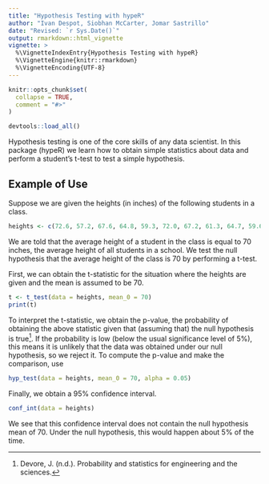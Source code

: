 ```yaml
---
title: "Hypothesis Testing with hypeR"
author: "Ivan Despot, Siobhan McCarter, Jomar Sastrillo"
date: "Revised: `r Sys.Date()`"
output: rmarkdown::html_vignette
vignette: >
  %\VignetteIndexEntry{Hypothesis Testing with hypeR}
  %\VignetteEngine{knitr::rmarkdown}
  %\VignetteEncoding{UTF-8}
---
```


```r
knitr::opts_chunk$set(
  collapse = TRUE,
  comment = "#>"
)
```

```r
devtools::load_all()
```

Hypothesis testing is one of the core skills of any data scientist. In this package (hypeR) we learn how to obtain simple statistics about data and perform a student's t-test to test a simple hypothesis.


## Example of Use

Suppose we are given the heights (in inches) of the following students in a class.

```r
heights <- c(72.6, 57.2, 67.6, 64.8, 59.3, 72.0, 67.2, 61.3, 64.7, 59.6)
```

We are told that the average height of a student in the class is equal to 70 inches, the average height of all students in a school. We test the null hypothesis that the average height of the class is 70 by performing a t-test.

First, we can obtain the t-statistic for the situation where the heights are given and the mean is assumed to be 70.

```r
t <- t_test(data = heights, mean_0 = 70)
print(t)
```

To interpret the t-statistic, we obtain the p-value, the probability of obtaining the above statistic given that (assuming that) the null hypothesis is true^[Devore, J. (n.d.). Probability and statistics for engineering and the sciences.]. If the probability is low (below the usual significance level of 5%), this means it is unlikely that the data was obtained under our null hypothesis, so we reject it. To compute the p-value and make the comparison, use

```r
hyp_test(data = heights, mean_0 = 70, alpha = 0.05)
```

Finally, we obtain a 95% confidence interval.

```r
conf_int(data = heights)
```

We see that this confidence interval does not contain the null hypothesis mean of 70. Under the null hypothesis, this would happen about 5% of the time.

